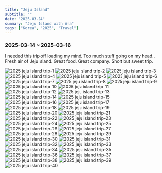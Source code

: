 ```yaml
---
title: "Jeju Island"
subtitle: ""
date: "2025-03-14"
summary: "Jeju Island with Ara"
tags: ["Korea", "2025", "Travel"]
---
```



### 2025-03-14 ~ 2025-03-16

I needed this trip off loading my mind. Too much stuff going on my head..
Fresh air of Jeju island. Great food. Great company. Short but sweet trip.

<div className="mx-auto max-w-lg">
  <Image
    className="rounded-[2px]"
    width={1080}
    height={1440}
    quality={75}
    src="https://storage.googleapis.com/jaeungkim/blog/personal/2025-mar-jejuisland/jeju%20-%201.jpeg"
    alt="2025 jeju island trip-1"
  />
  <Image
    className="rounded-[2px]"
    width={1080}
    height={1440}
    quality={75}
    src="https://storage.googleapis.com/jaeungkim/blog/personal/2025-mar-jejuisland/jeju%20-%202.jpeg"
    alt="2025 jeju island trip-2"
  />
  <Image
    className="rounded-[2px]"
    width={1080}
    height={1440}
    quality={75}
    src="https://storage.googleapis.com/jaeungkim/blog/personal/2025-mar-jejuisland/jeju%20-%203.jpeg"
    alt="2025 jeju island trip-3"
  />
  <Image
    className="rounded-[2px]"
    width={1080}
    height={1440}
    quality={75}
    src="https://storage.googleapis.com/jaeungkim/blog/personal/2025-mar-jejuisland/jeju%20-%204.jpeg"
    alt="2025 jeju island trip-4"
  />
  <Image
    className="rounded-[2px]"
    width={1080}
    height={1440}
    quality={75}
    src="https://storage.googleapis.com/jaeungkim/blog/personal/2025-mar-jejuisland/jeju%20-%205.jpeg"
    alt="2025 jeju island trip-5"
  />
  <Image
    className="rounded-[2px]"
    width={1080}
    height={1440}
    quality={75}
    src="https://storage.googleapis.com/jaeungkim/blog/personal/2025-mar-jejuisland/jeju%20-%206.jpeg"
    alt="2025 jeju island trip-6"
  />
  <Image
    className="rounded-[2px]"
    width={1080}
    height={1440}
    quality={75}
    src="https://storage.googleapis.com/jaeungkim/blog/personal/2025-mar-jejuisland/jeju%20-%207.jpeg"
    alt="2025 jeju island trip-7"
  />
  <Image
    className="rounded-[2px]"
    width={1080}
    height={1440}
    quality={75}
    src="https://storage.googleapis.com/jaeungkim/blog/personal/2025-mar-jejuisland/jeju%20-%208.jpeg"
    alt="2025 jeju island trip-8"
  />
  <Image
    className="rounded-[2px]"
    width={1080}
    height={1440}
    quality={75}
    src="https://storage.googleapis.com/jaeungkim/blog/personal/2025-mar-jejuisland/jeju%20-%209.jpeg"
    alt="2025 jeju island trip-9"
  />
  <Image
    className="rounded-[2px]"
    width={1080}
    height={1440}
    quality={75}
    src="https://storage.googleapis.com/jaeungkim/blog/personal/2025-mar-jejuisland/jeju%20-%2010.jpeg"
    alt="2025 jeju island trip-10"
  />
  <Image
    className="rounded-[2px]"
    width={1080}
    height={1440}
    quality={75}
    src="https://storage.googleapis.com/jaeungkim/blog/personal/2025-mar-jejuisland/jeju%20-%2011.jpeg"
    alt="2025 jeju island trip-11"
  />
  <Image
    className="rounded-[2px]"
    width={1080}
    height={1440}
    quality={75}
    src="https://storage.googleapis.com/jaeungkim/blog/personal/2025-mar-jejuisland/jeju%20-%2012.jpeg"
    alt="2025 jeju island trip-12"
  />
  <Image
    className="rounded-[2px]"
    width={1080}
    height={1440}
    quality={75}
    src="https://storage.googleapis.com/jaeungkim/blog/personal/2025-mar-jejuisland/jeju%20-%2013.jpeg"
    alt="2025 jeju island trip-13"
  />
  <Image
    className="rounded-[2px]"
    width={1080}
    height={1440}
    quality={75}
    src="https://storage.googleapis.com/jaeungkim/blog/personal/2025-mar-jejuisland/jeju%20-%2014.jpeg"
    alt="2025 jeju island trip-14"
  />
  <Image
    className="rounded-[2px]"
    width={1080}
    height={1440}
    quality={75}
    src="https://storage.googleapis.com/jaeungkim/blog/personal/2025-mar-jejuisland/jeju%20-%2015.jpeg"
    alt="2025 jeju island trip-15"
  />
  <Image
    className="rounded-[2px]"
    width={1080}
    height={1440}
    quality={75}
    src="https://storage.googleapis.com/jaeungkim/blog/personal/2025-mar-jejuisland/jeju%20-%2016.jpeg"
    alt="2025 jeju island trip-16"
  />
  <Image
    className="rounded-[2px]"
    width={1080}
    height={1440}
    quality={75}
    src="https://storage.googleapis.com/jaeungkim/blog/personal/2025-mar-jejuisland/jeju%20-%2017.jpeg"
    alt="2025 jeju island trip-17"
  />
  <Image
    className="rounded-[2px]"
    width={1080}
    height={1440}
    quality={75}
    src="https://storage.googleapis.com/jaeungkim/blog/personal/2025-mar-jejuisland/jeju%20-%2018.jpeg"
    alt="2025 jeju island trip-18"
  />
  <Image
    className="rounded-[2px]"
    width={1080}
    height={1440}
    quality={75}
    src="https://storage.googleapis.com/jaeungkim/blog/personal/2025-mar-jejuisland/jeju%20-%2019.jpeg"
    alt="2025 jeju island trip-19"
  />
  <Image
    className="rounded-[2px]"
    width={1080}
    height={1440}
    quality={75}
    src="https://storage.googleapis.com/jaeungkim/blog/personal/2025-mar-jejuisland/jeju%20-%2020.jpeg"
    alt="2025 jeju island trip-20"
  />
  <Image
    className="rounded-[2px]"
    width={1080}
    height={1440}
    quality={75}
    src="https://storage.googleapis.com/jaeungkim/blog/personal/2025-mar-jejuisland/jeju%20-%2021.jpeg"
    alt="2025 jeju island trip-21"
  />
  <Image
    className="rounded-[2px]"
    width={1080}
    height={1440}
    quality={75}
    src="https://storage.googleapis.com/jaeungkim/blog/personal/2025-mar-jejuisland/jeju%20-%2022.jpeg"
    alt="2025 jeju island trip-22"
  />
  <Image
    className="rounded-[2px]"
    width={1080}
    height={1440}
    quality={75}
    src="https://storage.googleapis.com/jaeungkim/blog/personal/2025-mar-jejuisland/jeju%20-%2023.jpeg"
    alt="2025 jeju island trip-23"
  />
  <Image
    className="rounded-[2px]"
    width={1080}
    height={1440}
    quality={75}
    src="https://storage.googleapis.com/jaeungkim/blog/personal/2025-mar-jejuisland/jeju%20-%2024.jpeg"
    alt="2025 jeju island trip-24"
  />
  <Image
    className="rounded-[2px]"
    width={1080}
    height={1440}
    quality={75}
    src="https://storage.googleapis.com/jaeungkim/blog/personal/2025-mar-jejuisland/jeju%20-%2025.jpeg"
    alt="2025 jeju island trip-25"
  />
  <Image
    className="rounded-[2px]"
    width={1080}
    height={1440}
    quality={75}
    src="https://storage.googleapis.com/jaeungkim/blog/personal/2025-mar-jejuisland/jeju%20-%2026.jpeg"
    alt="2025 jeju island trip-26"
  />
  <Image
    className="rounded-[2px]"
    width={1080}
    height={1440}
    quality={75}
    src="https://storage.googleapis.com/jaeungkim/blog/personal/2025-mar-jejuisland/jeju%20-%2027.jpeg"
    alt="2025 jeju island trip-27"
  />
  <Image
    className="rounded-[2px]"
    width={1080}
    height={1440}
    quality={75}
    src="https://storage.googleapis.com/jaeungkim/blog/personal/2025-mar-jejuisland/jeju%20-%2028.jpeg"
    alt="2025 jeju island trip-28"
  />
  <Image
    className="rounded-[2px]"
    width={1080}
    height={1440}
    quality={75}
    src="https://storage.googleapis.com/jaeungkim/blog/personal/2025-mar-jejuisland/jeju%20-%2029.jpeg"
    alt="2025 jeju island trip-29"
  />
  <Image
    className="rounded-[2px]"
    width={1080}
    height={1440}
    quality={75}
    src="https://storage.googleapis.com/jaeungkim/blog/personal/2025-mar-jejuisland/jeju%20-%2030.jpeg"
    alt="2025 jeju island trip-30"
  />
  <Image
    className="rounded-[2px]"
    width={1080}
    height={1440}
    quality={75}
    src="https://storage.googleapis.com/jaeungkim/blog/personal/2025-mar-jejuisland/jeju%20-%2031.jpeg"
    alt="2025 jeju island trip-31"
  />
  <Image
    className="rounded-[2px]"
    width={1080}
    height={1440}
    quality={75}
    src="https://storage.googleapis.com/jaeungkim/blog/personal/2025-mar-jejuisland/jeju%20-%2032.jpeg"
    alt="2025 jeju island trip-32"
  />
  <Image
    className="rounded-[2px]"
    width={1080}
    height={1440}
    quality={75}
    src="https://storage.googleapis.com/jaeungkim/blog/personal/2025-mar-jejuisland/jeju%20-%2033.jpeg"
    alt="2025 jeju island trip-33"
  />
  <Image
    className="rounded-[2px]"
    width={1080}
    height={1440}
    quality={75}
    src="https://storage.googleapis.com/jaeungkim/blog/personal/2025-mar-jejuisland/jeju%20-%2034.jpeg"
    alt="2025 jeju island trip-34"
  />
  <Image
    className="rounded-[2px]"
    width={1080}
    height={1440}
    quality={75}
    src="https://storage.googleapis.com/jaeungkim/blog/personal/2025-mar-jejuisland/jeju%20-%2035.jpeg"
    alt="2025 jeju island trip-35"
  />
  <Image
    className="rounded-[2px]"
    width={1080}
    height={1440}
    quality={75}
    src="https://storage.googleapis.com/jaeungkim/blog/personal/2025-mar-jejuisland/jeju%20-%2036.jpeg"
    alt="2025 jeju island trip-36"
  />
  <Image
    className="rounded-[2px]"
    width={1080}
    height={1440}
    quality={75}
    src="https://storage.googleapis.com/jaeungkim/blog/personal/2025-mar-jejuisland/jeju%20-%2037.jpeg"
    alt="2025 jeju island trip-37"
  />
  <Image
    className="rounded-[2px]"
    width={1080}
    height={1440}
    quality={75}
    src="https://storage.googleapis.com/jaeungkim/blog/personal/2025-mar-jejuisland/jeju%20-%2038.jpeg"
    alt="2025 jeju island trip-38"
  />
  <Image
    className="rounded-[2px]"
    width={1080}
    height={1440}
    quality={75}
    src="https://storage.googleapis.com/jaeungkim/blog/personal/2025-mar-jejuisland/jeju%20-%2039.jpeg"
    alt="2025 jeju island trip-39"
  />
  <Image
    className="rounded-[2px]"
    width={1080}
    height={1440}
    quality={75}
    src="https://storage.googleapis.com/jaeungkim/blog/personal/2025-mar-jejuisland/jeju%20-%2040.jpeg"
    alt="2025 jeju island trip-40"
  />
</div>
